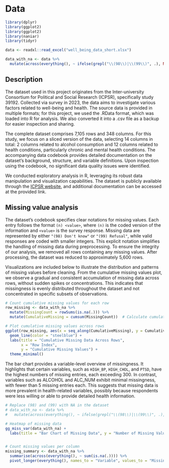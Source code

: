 # Data

```r
library(dplyr)
library(ggplot2)
library(ggplot2)
library(naniar)
library(tidyr)

data <- readxl::read_excel("well_being_data_short.xlsx")

data_with_na <- data %>%
  mutate(across(everything(), ~ ifelse(grepl("\\(98\\)|\\(99\\)", .), NA, .)))
```

## Description

The dataset used in this project originates from the Inter-university Consortium for Political and Social Research (ICPSR), specifically study 39192. Collected via survey in 2023, the data aims to investigate various factors related to well-being and health. The source data is provided in multiple formats; for this project, we used the .RData format, which was loaded into R for analysis. We also converted it into a .csv file as a backup for easier inspection and sharing.

The complete dataset comprises 7,105 rows and 348 columns. For this study, we focus on a sliced version of the data, selecting 14 columns in total: 2 columns related to alcohol consumption and 12 columns related to health conditions, particularly chronic and mental health conditions. The accompanying data codebook provides detailed documentation on the dataset's background, structure, and variable definitions. Upon inspection using the codebook, no significant data quality issues were identified.

We conducted exploratory analysis in R, leveraging its robust data manipulation and visualization capabilities. The dataset is publicly available through the [ICPSR website](https://www.icpsr.umich.edu/web/NAHDAP/studies/39192/datadocumentation#), and additional documentation can be accessed at the provided link.

## Missing value analysis

The dataset's codebook specifies clear notations for missing values. Each entry follows the format `(n) <value>`, where `(n)` is the coded version of the information and `<value>` is the survey response. Missing data are represented by either `"(98) Don't know"` or `"(99) Refusal"`, while valid responses are coded with smaller integers. This explicit notation simplifies the handling of missing data during preprocessing. To ensure the integrity of our analysis, we removed all rows containing any missing values. After processing, the dataset was reduced to approximately 5,600 rows.

Visualizations are included below to illustrate the distribution and patterns of missing values before cleaning. From the cumulative missing values plot, we observe a gradual and consistent accumulation of missing data across rows, without sudden spikes or concentrations. This indicates that missingness is evenly distributed throughout the dataset and not concentrated in specific subsets of observations.

```r
# Count cumulative missing values for each row
row_missing <- data_with_na %>%
  mutate(MissingCount = rowSums(is.na(.))) %>%
  mutate(CumulativeMissing = cumsum(MissingCount))  # Calculate cumulative sum

# Plot cumulative missing values across rows
ggplot(row_missing, aes(x = seq_along(CumulativeMissing), y = CumulativeMissing)) +
  geom_line(color = "steelblue") +
  labs(title = "Cumulative Missing Data Across Rows",
       x = "Row Index",
       y = "Cumulative Missing Values") +
  theme_minimal()


```

The bar chart provides a variable-level overview of missingness. It highlights that certain variables, such as `HIGH_BP`, `HIGH_CHOL`, and `PTSD`, have the highest numbers of missing entries, each exceeding 300. In contrast, variables such as ALCOHOL and ALC_NUM exhibit minimal missingness, with fewer than 5 missing entries each. This suggests that missing data is more prevalent in health-related variables, possibly because respondents were less willing or able to provide detailed health information. 

```r
# Replace (98) and (99) with NA in the dataset
# data_with_na <- data %>%
#   mutate(across(everything(), ~ ifelse(grepl("\\(98\\)|\\(99\\)", .), NA, .)))

# Heatmap of missing data
gg_miss_var(data_with_na) +
  labs(title = "Bar Chart of Missing Data", y = "Number of Missing Values")


# Count missing values per column
missing_summary <- data_with_na %>%
  summarise(across(everything(), ~ sum(is.na(.)))) %>%
  pivot_longer(everything(), names_to = "Variable", values_to = "MissingCount")



```




